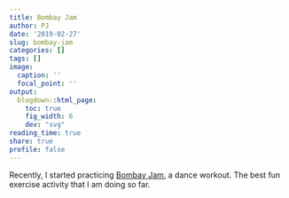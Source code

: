 ```yaml
---
title: Bombay Jam
author: PJ
date: '2019-02-27'
slug: bombay-jam
categories: []
tags: []
image:
  caption: ''
  focal_point: ''
output:
  blogdown::html_page:
    toc: true
    fig_width: 6
    dev: "svg"
reading_time: true
share: true
profile: false
---
```


Recently, I started practicing [Bombay Jam](https://www.bombayjam.com/), a dance workout. The best fun exercise activity that I am doing so far.  